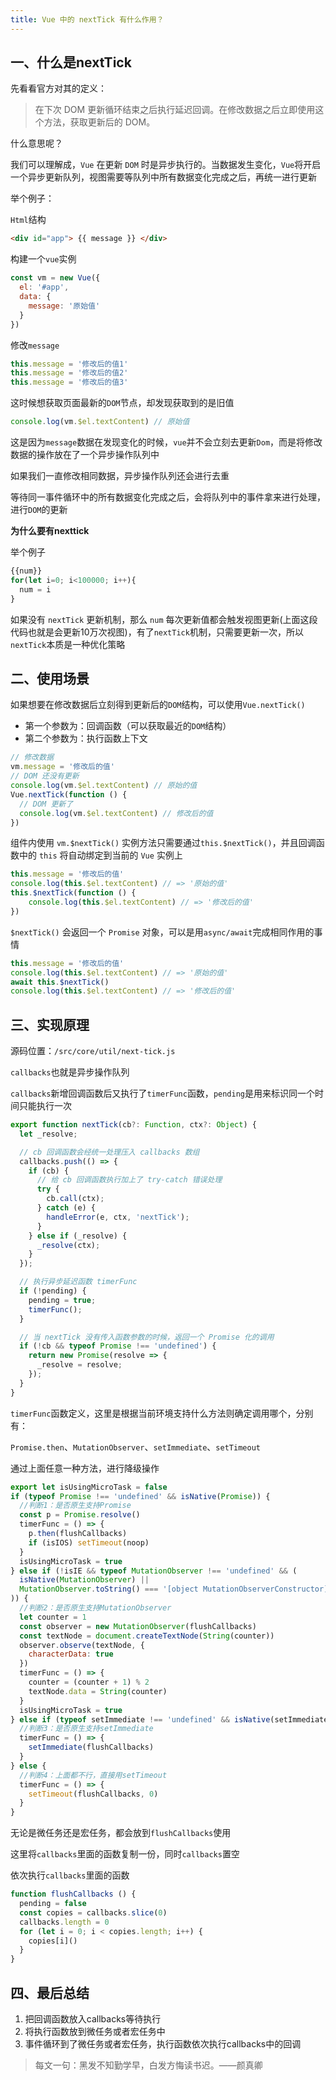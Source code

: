```yaml
---
title: Vue 中的 nextTick 有什么作用？
---
```


## 一、什么是nextTick
先看看官方对其的定义：
>在下次 DOM 更新循环结束之后执行延迟回调。在修改数据之后立即使用这个方法，获取更新后的 DOM。

什么意思呢？

我们可以理解成，`Vue` 在更新 `DOM` 时是异步执行的。当数据发生变化，`Vue`将开启一个异步更新队列，视图需要等队列中所有数据变化完成之后，再统一进行更新

举个例子：

`Html`结构
```html
<div id="app"> {{ message }} </div>
```
构建一个`vue`实例
```js
const vm = new Vue({
  el: '#app',
  data: {
    message: '原始值'
  }
})
```
修改`message`
```js
this.message = '修改后的值1' 
this.message = '修改后的值2' 
this.message = '修改后的值3'
```
这时候想获取页面最新的`DOM`节点，却发现获取到的是旧值
```js
console.log(vm.$el.textContent) // 原始值
```
这是因为`message`数据在发现变化的时候，`vue`并不会立刻去更新`Dom`，而是将修改数据的操作放在了一个异步操作队列中

如果我们一直修改相同数据，异步操作队列还会进行去重

等待同一事件循环中的所有数据变化完成之后，会将队列中的事件拿来进行处理，进行`DOM`的更新

**为什么要有nexttick**

举个例子
```js
{{num}} 
for(let i=0; i<100000; i++){ 
  num = i 
}
```
如果没有 `nextTick` 更新机制，那么 `num` 每次更新值都会触发视图更新(上面这段代码也就是会更新10万次视图)，有了`nextTick`机制，只需要更新一次，所以`nextTick`本质是一种优化策略

## 二、使用场景
如果想要在修改数据后立刻得到更新后的`DOM`结构，可以使用`Vue.nextTick()`

* 第一个参数为：回调函数（可以获取最近的`DOM`结构）
* 第二个参数为：执行函数上下文

```js
// 修改数据
vm.message = '修改后的值'
// DOM 还没有更新
console.log(vm.$el.textContent) // 原始的值
Vue.nextTick(function () {
  // DOM 更新了
  console.log(vm.$el.textContent) // 修改后的值
})
```
组件内使用 `vm.$nextTick()` 实例方法只需要通过`this.$nextTick()`，并且回调函数中的 `this` 将自动绑定到当前的 `Vue` 实例上
```js
this.message = '修改后的值'
console.log(this.$el.textContent) // => '原始的值'
this.$nextTick(function () {
    console.log(this.$el.textContent) // => '修改后的值'
})
```
`$nextTick()` 会返回一个 `Promise` 对象，可以是用`async/await`完成相同作用的事情
```js
this.message = '修改后的值'
console.log(this.$el.textContent) // => '原始的值'
await this.$nextTick()
console.log(this.$el.textContent) // => '修改后的值'
```

## 三、实现原理
源码位置：`/src/core/util/next-tick.js`

`callbacks`也就是异步操作队列

`callbacks`新增回调函数后又执行了`timerFunc`函数，`pending`是用来标识同一个时间只能执行一次
```js
export function nextTick(cb?: Function, ctx?: Object) {
  let _resolve;

  // cb 回调函数会经统一处理压入 callbacks 数组
  callbacks.push(() => {
    if (cb) {
      // 给 cb 回调函数执行加上了 try-catch 错误处理
      try {
        cb.call(ctx);
      } catch (e) {
        handleError(e, ctx, 'nextTick');
      }
    } else if (_resolve) {
      _resolve(ctx);
    }
  });

  // 执行异步延迟函数 timerFunc
  if (!pending) {
    pending = true;
    timerFunc();
  }

  // 当 nextTick 没有传入函数参数的时候，返回一个 Promise 化的调用
  if (!cb && typeof Promise !== 'undefined') {
    return new Promise(resolve => {
      _resolve = resolve;
    });
  }
}
```
`timerFunc`函数定义，这里是根据当前环境支持什么方法则确定调用哪个，分别有：

`Promise.then`、`MutationObserver`、`setImmediate`、`setTimeout`

通过上面任意一种方法，进行降级操作

```js
export let isUsingMicroTask = false
if (typeof Promise !== 'undefined' && isNative(Promise)) {
  //判断1：是否原生支持Promise
  const p = Promise.resolve()
  timerFunc = () => {
    p.then(flushCallbacks)
    if (isIOS) setTimeout(noop)
  }
  isUsingMicroTask = true
} else if (!isIE && typeof MutationObserver !== 'undefined' && (
  isNative(MutationObserver) ||
  MutationObserver.toString() === '[object MutationObserverConstructor]'
)) {
  //判断2：是否原生支持MutationObserver
  let counter = 1
  const observer = new MutationObserver(flushCallbacks)
  const textNode = document.createTextNode(String(counter))
  observer.observe(textNode, {
    characterData: true
  })
  timerFunc = () => {
    counter = (counter + 1) % 2
    textNode.data = String(counter)
  }
  isUsingMicroTask = true
} else if (typeof setImmediate !== 'undefined' && isNative(setImmediate)) {
  //判断3：是否原生支持setImmediate
  timerFunc = () => {
    setImmediate(flushCallbacks)
  }
} else {
  //判断4：上面都不行，直接用setTimeout
  timerFunc = () => {
    setTimeout(flushCallbacks, 0)
  }
}
```
无论是微任务还是宏任务，都会放到`flushCallbacks`使用

这里将`callbacks`里面的函数复制一份，同时`callbacks`置空

依次执行`callbacks`里面的函数

```js
function flushCallbacks () {
  pending = false
  const copies = callbacks.slice(0)
  callbacks.length = 0
  for (let i = 0; i < copies.length; i++) {
    copies[i]()
  }
}
```
## 四、最后总结

1.  把回调函数放入callbacks等待执行
1.  将执行函数放到微任务或者宏任务中
1.  事件循环到了微任务或者宏任务，执行函数依次执行callbacks中的回调


> 每文一句：黑发不知勤学早，白发方悔读书迟。——颜真卿
